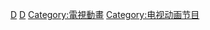 [[Category:動畫原聲帶|D]]
[[Category:電視原聲帶|D]]
[[Category:電視動畫|Category:電視動畫]]
[[Category:电视动画节目|Category:电视动画节目]]